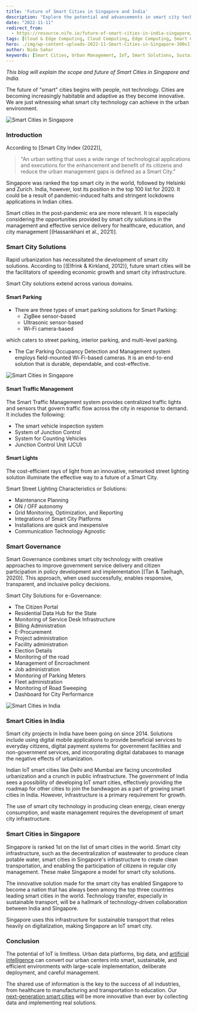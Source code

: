```yaml
---
title: 'Future of Smart Cities in Singapore and India'
description: "Explore the potential and advancements in smart city technologies in Singapore and India. Understand the impact of smart solutions on urban management, transportation, governance, and sustainability."
date: "2022-11-11"
redirect_from: 
  - https://resource.nife.io/future-of-smart-cities-in-india-singapore/
tags: [Cloud & Edge Computing, Cloud Computing, Edge Computing, Smart Cities]
hero: ./img/wp-content-uploads-2022-11-Smart-Cities-in-Singapore-300x172.jpg
author: Nida Sahar
keywords: [Smart Cities, Urban Management, IoT, Smart Solutions, Sustainable Cities, Transportation, Governance]
---
```


_This blog will explain the scope and future of Smart Cities in Singapore and India._

The future of "smart" cities begins with people, not technology. Cities are becoming increasingly habitable and adaptive as they become innovative. We are just witnessing what smart city technology can achieve in the urban environment.

![Smart Cities in Singapore](https://raw.githubusercontent.com/nifetency/nife-blog-content/main/blog/img/Smart-Cities-in-Singapore-768x440.jpg)
<br/>



### Introduction

According to [Smart City Index (2022)],

> "An urban setting that uses a wide range of technological applications and executions for the enhancement and benefit of its citizens and reduce the urban management gaps is defined as a Smart City."

Singapore was ranked the top smart city in the world, followed by Helsinki and Zurich. India, however, lost its position in the top 100 list for 2020. It could be a result of pandemic-induced halts and stringent lockdowns applications in Indian cities.

Smart cities in the post-pandemic era are more relevant. It is especially considering the opportunities provided by smart city solutions in the management and effective service delivery for healthcare, education, and city management [(Hassankhani et al., 2021)].

### Smart City Solutions

Rapid urbanization has necessitated the development of smart city solutions. According to [(Elfrink & Kirkland, 2012)], future smart cities will be the facilitators of speeding economic growth and smart city infrastructure.

Smart City solutions extend across various domains.

#### Smart Parking

- There are three types of smart parking solutions for Smart Parking:
  - ZigBee sensor-based
  - Ultrasonic sensor-based
  - Wi-Fi camera-based

which caters to street parking, interior parking, and multi-level parking.

- The Car Parking Occupancy Detection and Management system employs field-mounted Wi-Fi-based cameras. It is an end-to-end solution that is durable, dependable, and cost-effective.

![Smart Cities in Singapore](https://raw.githubusercontent.com/nifetency/nife-blog-content/main/blog/img/Smart-Cities-in-Singapore-1-1024x358.jpg)
<br/>



#### Smart Traffic Management

The Smart Traffic Management system provides centralized traffic lights and sensors that govern traffic flow across the city in response to demand. It includes the following:

- The smart vehicle inspection system
- System of Junction Control
- System for Counting Vehicles
- Junction Control Unit (JCU)

#### Smart Lights

The cost-efficient rays of light from an innovative, networked street lighting solution illuminate the effective way to a future of a Smart City.

Smart Street Lighting Characteristics or Solutions:

- Maintenance Planning
- ON / OFF autonomy
- Grid Monitoring, Optimization, and Reporting
- Integrations of Smart City Platforms
- Installations are quick and inexpensive
- Communication Technology Agnostic

### Smart Governance

Smart Governance combines smart city technology with creative approaches to improve government service delivery and citizen participation in policy development and implementation [(Tan & Taeihagh, 2020)]. This approach, when used successfully, enables responsive, transparent, and inclusive policy decisions.

Smart City Solutions for e-Governance:

- The Citizen Portal
- Residential Data Hub for the State
- Monitoring of Service Desk Infrastructure
- Billing Administration
- E-Procurement
- Project administration
- Facility administration
- Election Details
- Monitoring of the road
- Management of Encroachment
- Job administration
- Monitoring of Parking Meters
- Fleet administration
- Monitoring of Road Sweeping
- Dashboard for City Performance

![Smart Cities in India](https://raw.githubusercontent.com/nifetency/nife-blog-content/main/blog/img/Smart-Cities-in-India.jpg)
<br/>



### Smart Cities in India

Smart city projects in India have been going on since 2014. Solutions include using digital mobile applications to provide beneficial services to everyday citizens, digital payment systems for government facilities and non-government services, and incorporating digital databases to manage the negative effects of urbanization.

Indian IoT smart cities like Delhi and Mumbai are facing uncontrolled urbanization and a crunch in public infrastructure. The government of India sees a possibility of developing IoT smart cities, effectively providing the roadmap for other cities to join the bandwagon as a part of growing smart cities in India. However, infrastructure is a primary requirement for growth.

The use of smart city technology in producing clean energy, clean energy consumption, and waste management requires the development of smart city infrastructure.

### Smart Cities in Singapore

Singapore is ranked 1st on the list of smart cities in the world. Smart city infrastructure, such as the decentralization of wastewater to produce clean potable water, smart cities in Singapore's infrastructure to create clean transportation, and enabling the participation of citizens in regular city management. These make Singapore a model for smart city solutions.

The innovative solution made for the smart city has enabled Singapore to become a nation that has always been among the top three countries leading smart cities in the world. Technology transfer, especially in sustainable transport, will be a hallmark of technology-driven collaboration between India and Singapore.

Singapore uses this infrastructure for sustainable transport that relies heavily on digitalization, making Singapore an IoT smart city.

### Conclusion

The potential of IoT is limitless. Urban data platforms, big data, and [artificial intelligence](/blog/implementing-ai-the-unexpected-destination-of-the-ai-journey/) can convert our urban centers into smart, sustainable, and efficient environments with large-scale implementation, deliberate deployment, and careful management.

The shared use of information is the key to the success of all industries, from healthcare to manufacturing and transportation to education. Our [next-generation smart cities](https://smartcities.gov.in/) will be more innovative than ever by collecting data and implementing real solutions.
